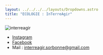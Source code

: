 ```yaml
---
layout: ../../../../layouts/Dropdowns.astro
title: "ECOLOGIE : InTerreAgir"
---
```

![interreagir](/assets/assos/interreagir.png)  
- [Instagram](https://www.instagram.com/in_terre_agir_polytechsorbonne/)  
- [Facebook](https://www.facebook.com/lupa.lytech.94)  
- Mail : interreagir.sorbonne@gmail.com